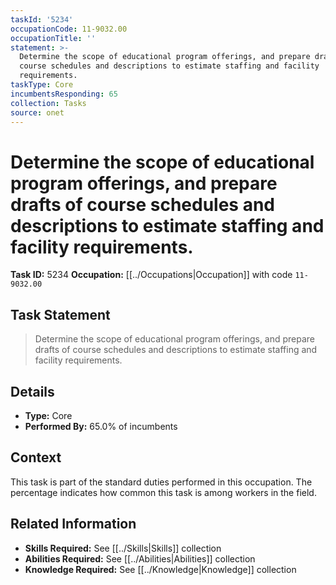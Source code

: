 ```yaml
---
taskId: '5234'
occupationCode: 11-9032.00
occupationTitle: ''
statement: >-
  Determine the scope of educational program offerings, and prepare drafts of
  course schedules and descriptions to estimate staffing and facility
  requirements.
taskType: Core
incumbentsResponding: 65
collection: Tasks
source: onet
---
```

# Determine the scope of educational program offerings, and prepare drafts of course schedules and descriptions to estimate staffing and facility requirements.

**Task ID:** 5234
**Occupation:** [[../Occupations|Occupation]] with code `11-9032.00`

## Task Statement

> Determine the scope of educational program offerings, and prepare drafts of course schedules and descriptions to estimate staffing and facility requirements.

## Details

- **Type:** Core
- **Performed By:** 65.0% of incumbents

## Context

This task is part of the standard duties performed in this occupation. The percentage indicates how common this task is among workers in the field.

## Related Information

- **Skills Required:** See [[../Skills|Skills]] collection
- **Abilities Required:** See [[../Abilities|Abilities]] collection
- **Knowledge Required:** See [[../Knowledge|Knowledge]] collection
